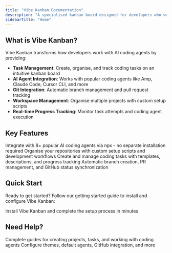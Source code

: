 ```yaml
---
title: "Vibe Kanban Documentation"
description: "A specialised kanban board designed for developers who want to track and manage their coding tasks while working with AI coding agents. It provides seamless integration with various coding agents and helps you organise your development workflow efficiently."
sidebarTitle: "Home"
---
```


## What is Vibe Kanban?

Vibe Kanban transforms how developers work with AI coding agents by providing:

- **Task Management**: Create, organise, and track coding tasks on an intuitive kanban board
- **AI Agent Integration**: Works with popular coding agents like Amp, Claude Code, Cursor CLI, and more
- **Git Integration**: Automatic branch management and pull request tracking
- **Workspace Management**: Organise multiple projects with custom setup scripts
- **Real-time Progress Tracking**: Monitor task attempts and coding agent execution

## Key Features

<CardGroup cols={2}>
  <Card title="Multi-Agent Support" icon="robot" href="/supported-coding-agents">
    Integrate with 8+ popular AI coding agents via npx - no separate installation required
  </Card>

  <Card title="Project Management" icon="folder" href="/user-guide/creating-projects">
    Organise your repositories with custom setup scripts and development workflows
  </Card>

  <Card title="Task Tracking" icon="list-check" href="/user-guide/creating-tasks">
    Create and manage coding tasks with templates, descriptions, and progress tracking
  </Card>

  <Card title="Git Integration" icon="code-branch" href="/global-settings">
    Automatic branch creation, PR management, and GitHub status synchronization
  </Card>
</CardGroup>

## Quick Start

Ready to get started? Follow our getting started guide to install and configure Vibe Kanban:

<Card title="Get Started" icon="rocket" href="/getting-started">
  Install Vibe Kanban and complete the setup process in minutes
</Card>

## Need Help?

<CardGroup cols={2}>
  <Card title="User Guide" icon="book" href="/user-guide/creating-projects">
    Complete guides for creating projects, tasks, and working with coding agents
  </Card>

  <Card title="Settings" icon="gear" href="/global-settings">
    Configure themes, default agents, GitHub integration, and more
  </Card>
</CardGroup>
